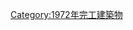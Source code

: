 {{Commonscat|Bridges completed in 1972}}
{{Cat nav 10years|20世紀橋梁|1972||年完工橋梁}}

[[Category:1972年完工建築物|Category:1972年完工建築物]]